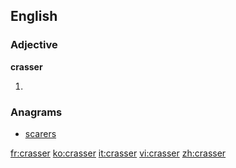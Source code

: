 ==English==

===Adjective===
'''crasser'''

# {{comparative of|crass}}

===Anagrams===
* [[scarers#English|scarers]]

[[fr:crasser]]
[[ko:crasser]]
[[it:crasser]]
[[vi:crasser]]
[[zh:crasser]]